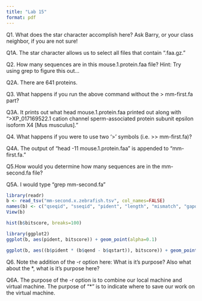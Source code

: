 ```yaml
---
title: "Lab 15"
format: pdf
---
```


Q1. What does the star character accomplish here? Ask Barry, or your class neighbor, if you are not sure!

Q1A. The star character allows us to select all files that contain ".faa.gz." 

Q2. How many sequences are in this mouse.1.protein.faa file? Hint: Try using grep to figure this out…

Q2A. There are 641 proteins.

Q3. What happens if you run the above command without the > mm-first.fa part?

Q3A. It prints out what head mouse.1.protein.faa printed out along with ">XP_017169522.1 cation channel sperm-associated protein subunit epsilon isoform X4 [Mus musculus]."

Q4. What happens if you were to use two ‘>’ symbols (i.e. >> mm-first.fa)?

Q4A. The output of "head -11 mouse.1.protein.faa" is appended to "mm-first.fa."

Q5.How would you determine how many sequences are in the mm-second.fa file?

Q5A. I would type "grep mm-second.fa"

```r
library(readr)
b <- read_tsv("mm-second.x.zebrafish.tsv", col_names=FALSE)
names(b) <- c("qseqid", "sseqid", "pident", "length", "mismatch", "gapopen", "qstart", "qend", "sstart", "send", "evalue", "bitscore")
View(b)
```

```r
hist(b$bitscore, breaks=100)
```

```r
library(ggplot2)
ggplot(b, aes(pident, bitscore)) + geom_point(alpha=0.1) 
```

```r
ggplot(b, aes((b$pident * (b$qend - b$qstart)), bitscore)) + geom_point(alpha=0.1) + geom_smooth()

```

Q6. Note the addition of the -r option here: What is it’s purpose? Also what about the *, what is it’s purpose here?

Q6A. The purpose of the -r option is to combine our local machine and virtual machine. The purpose of "*" is to indicate where to save our work on the virtual machine.